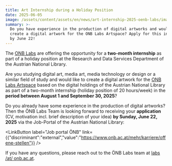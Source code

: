 ```yaml
---
title: Art Internship during a Holiday Position
date: 2025-06-05
image: /assets/content/assets/en/news/art-internship-2025-oenb-labs/image.jpg
summary: >-
  Do you have experience in the production of digital artworks and would like to
  create a digital artwork for the ONB Labs Artspace? Apply for this internship
  by June 22!
---
```

The [ONB Labs](https://labs.onb.ac.at/) are offering the opportunity for a **two-month internship** as part of a holiday position at the Research and Data Services Department of the Austrian National Library.

Are you studying digital art, media art, media technology or design or a similar field of study and would like to create a digital artwork for the [ONB Labs Artspace](https://labs.onb.ac.at/artspace/) based on the digital holdings of the Austrian National Library as part of a two-month internship (holiday position of 20 hours/week) in the **period between August 1 and September 30, 2025**?

Do you already have some experience in the production of digital artworks? Then the ÖNB Labs Team is looking forward to receiving your **application** (CV, motivation incl. brief description of your idea) **by Sunday, June 22, 2025** via the Job-Portal of the Austrian National Library:

<LinkButton label="Job portal ÖNB" link={{"discriminant":"external","value":"https://www.onb.ac.at/mehr/karriere/offene-stellen"}} />

If you have any questions, please reach out to the ÖNB Labs team at [labs /at/ onb.ac.at](mailto:labs@onb.ac.at).
